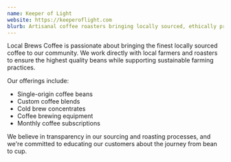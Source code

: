 ```yaml
---
name: Keeper of Light
website: https://keeperoflight.com
blurb: Artisanal coffee roasters bringing locally sourced, ethically produced coffee to your daily routine.
---
```


Local Brews Coffee is passionate about bringing the finest locally sourced coffee to our community. We work directly with local farmers and roasters to ensure the highest quality beans while supporting sustainable farming practices.

Our offerings include:
- Single-origin coffee beans
- Custom coffee blends
- Cold brew concentrates
- Coffee brewing equipment
- Monthly coffee subscriptions

We believe in transparency in our sourcing and roasting processes, and we're committed to educating our customers about the journey from bean to cup. 